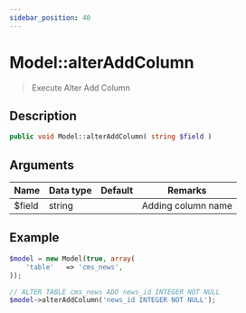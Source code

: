 ```yaml
---
sidebar_position: 40
---
```


# Model::alterAddColumn

> Execute Alter Add Column

## Description

```php
public void Model::alterAddColumn( string $field )
```

## Arguments

| Name   | Data type | Default | Remarks            |
| ------ | --------- | ------- | ------------------ |
| $field | string    |         | Adding column name |

## Example

```php title="Controller"
$model = new Model(true, array(
    'table'   => 'cms_news',
));

// ALTER TABLE cms_news ADD news_id INTEGER NOT NULL
$model->alterAddColumn('news_id INTEGER NOT NULL');
```
